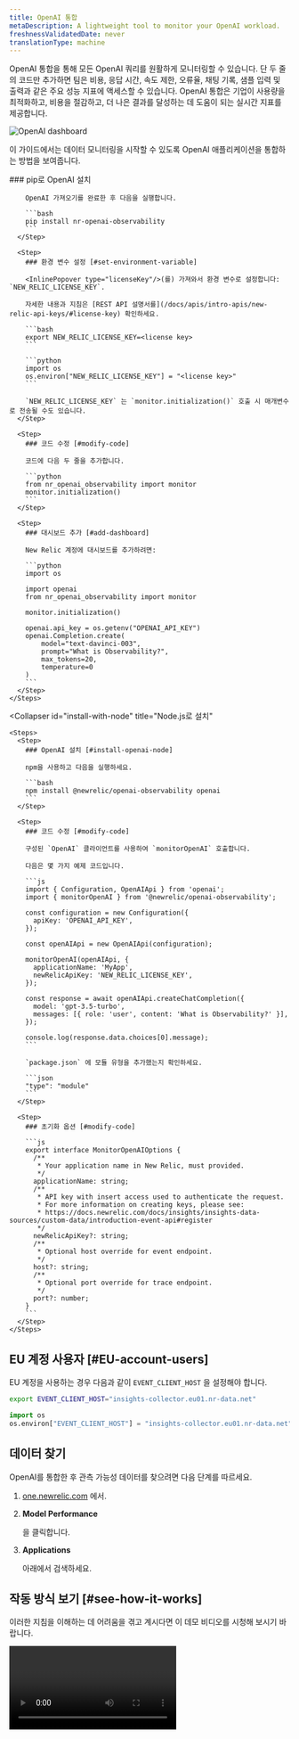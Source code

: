 ```yaml
---
title: OpenAI 통합
metaDescription: A lightweight tool to monitor your OpenAI workload.
freshnessValidatedDate: never
translationType: machine
---
```



OpenAI 통합을 통해 모든 OpenAI 쿼리를 원활하게 모니터링할 수 있습니다. 단 두 줄의 코드만 추가하면 팀은 비용, 응답 시간, 속도 제한, 오류율, 채팅 기록, 샘플 입력 및 출력과 같은 주요 성능 지표에 액세스할 수 있습니다. OpenAI 통합은 기업이 사용량을 최적화하고, 비용을 절감하고, 더 나은 결과를 달성하는 데 도움이 되는 실시간 지표를 제공합니다.

<img
  title="OpenAI dashboard"
  alt="OpenAI dashboard"
  src={modelperformancemonitoringOpenAIDashboard1}
/>

이 가이드에서는 데이터 모니터링을 시작할 수 있도록 OpenAI 애플리케이션을 통합하는 방법을 보여줍니다.

<CollapserGroup>
  <Collapser
    id="install-with-python"
    title="Python 애플리케이션용으로 설치"
  >
    <Steps>
      <Step>
        ### pip로 OpenAI 설치

        OpenAI 가져오기를 완료한 후 다음을 실행합니다.

        ```bash
        pip install nr-openai-observability
        ```
      </Step>

      <Step>
        ### 환경 변수 설정 [#set-environment-variable]

        <InlinePopover type="licenseKey"/>(를) 가져와서 환경 변수로 설정합니다: `NEW_RELIC_LICENSE_KEY`.

        자세한 내용과 지침은 [REST API 설명서를](/docs/apis/intro-apis/new-relic-api-keys/#license-key) 확인하세요.

        ```bash
        export NEW_RELIC_LICENSE_KEY=<license key>
        ```

        ```python
        import os
        os.environ["NEW_RELIC_LICENSE_KEY"] = "<license key>"
        ```

        `NEW_RELIC_LICENSE_KEY` 는 `monitor.initialization()` 호출 시 매개변수로 전송될 수도 있습니다.
      </Step>

      <Step>
        ### 코드 수정 [#modify-code]

        코드에 다음 두 줄을 추가합니다.

        ```python
        from nr_openai_observability import monitor
        monitor.initialization()
        ```
      </Step>

      <Step>
        ### 대시보드 추가 [#add-dashboard]

        New Relic 계정에 대시보드를 추가하려면:

        ```python
        import os

        import openai
        from nr_openai_observability import monitor

        monitor.initialization()

        openai.api_key = os.getenv("OPENAI_API_KEY")
        openai.Completion.create(
            model="text-davinci-003",
            prompt="What is Observability?",
            max_tokens=20,
            temperature=0 
        )
        ```
      </Step>
    </Steps>
  </Collapser>

  <Collapser
    id="install-with-node"
    title="Node.js로 설치"
  >
    <Steps>
      <Step>
        ### OpenAI 설치 [#install-openai-node]

        npm을 사용하고 다음을 실행하세요.

        ```bash
        npm install @newrelic/openai-observability openai
        ```
      </Step>

      <Step>
        ### 코드 수정 [#modify-code]

        구성된 `OpenAI` 클라이언트를 사용하여 `monitorOpenAI` 호출합니다.

        다음은 몇 가지 예제 코드입니다.

        ```js
        import { Configuration, OpenAIApi } from 'openai';
        import { monitorOpenAI } from '@newrelic/openai-observability';

        const configuration = new Configuration({
          apiKey: 'OPENAI_API_KEY',
        });

        const openAIApi = new OpenAIApi(configuration);

        monitorOpenAI(openAIApi, {
          applicationName: 'MyApp',
          newRelicApiKey: 'NEW_RELIC_LICENSE_KEY',
        });

        const response = await openAIApi.createChatCompletion({
          model: 'gpt-3.5-turbo',
          messages: [{ role: 'user', content: 'What is Observability?' }],
        });

        console.log(response.data.choices[0].message);
        ```

        `package.json` 에 모듈 유형을 추가했는지 확인하세요.

        ```json
        "type": "module"
        ```
      </Step>

      <Step>
        ### 초기화 옵션 [#modify-code]

        ```js
        export interface MonitorOpenAIOptions {
          /**
           * Your application name in New Relic, must provided.
           */
          applicationName: string;
          /**
           * API key with insert access used to authenticate the request.
           * For more information on creating keys, please see:
           * https://docs.newrelic.com/docs/insights/insights-data-sources/custom-data/introduction-event-api#register
           */
          newRelicApiKey?: string;
          /**
           * Optional host override for event endpoint.
           */
          host?: string;
          /**
           * Optional port override for trace endpoint.
           */
          port?: number;
        }
        ```
      </Step>
    </Steps>
  </Collapser>
</CollapserGroup>

## EU 계정 사용자 [#EU-account-users]

EU 계정을 사용하는 경우 다음과 같이 `EVENT_CLIENT_HOST` 을 설정해야 합니다.

```bash
export EVENT_CLIENT_HOST="insights-collector.eu01.nr-data.net"
```

```python
import os
os.environ["EVENT_CLIENT_HOST"] = "insights-collector.eu01.nr-data.net"
```

## 데이터 찾기

OpenAI를 통합한 후 관측 가능성 데이터를 찾으려면 다음 단계를 따르세요.

1. [one.newrelic.com](https://one.newrelic.com) 에서.

2. <DoNotTranslate>**Model Performance**</DoNotTranslate>

   을 클릭합니다.

3. <DoNotTranslate>**Applications**</DoNotTranslate>

   아래에서 검색하세요.

## 작동 방식 보기 [#see-how-it-works]

이러한 지침을 이해하는 데 어려움을 겪고 계시다면 이 데모 비디오를 시청해 보시기 바랍니다.

<Video
  type="wistia"
  id="dz28h83owk"
/>